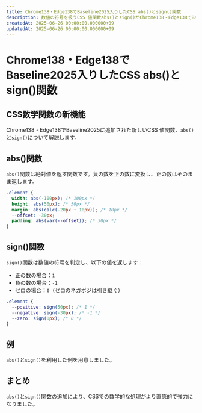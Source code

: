 ```yaml
---
title: Chrome138・Edge138でBaseline2025入りしたCSS abs()とsign()関数
description: 数値の符号を扱うCSS 値関数abs()とsign()がChrome138・Edge138でBaseline2025に追加されました。absは絶対値の取得、signは符号の判定ができる便利な関数です。
createdAt: 2025-06-26 00:00:00.000000+09
updatedAt: 2025-06-26 00:00:00.000000+09
---
```



# Chrome138・Edge138でBaseline2025入りしたCSS abs()とsign()関数

## CSS数学関数の新機能

<BaselineStatus featureId="abs-sign"></BaselineStatus>

Chrome138・Edge138でBaseline2025に追加された新しいCSS 値関数、`abs()`と`sign()`について解説します。

## abs()関数

`abs()`関数は絶対値を返す関数です。負の数を正の数に変換し、正の数はそのまま返します。

```css
.element {
  width: abs(-100px); /* 100px */
  height: abs(50px); /* 50px */
  margin: abs(calc(-20px + 10px)); /* 10px */
  --offset: -30px;
  padding: abs(var(--offset)); /* 30px */
}
```

## sign()関数

`sign()`関数は数値の符号を判定し、以下の値を返します：

- 正の数の場合：`1`
- 負の数の場合：`-1`
- ゼロの場合：`0`（ゼロのネガポジは引き継ぐ）

```css
.element {
  --positive: sign(50px); /* 1 */
  --negative: sign(-30px); /* -1 */
  --zero: sign(0px); /* 0 */
}
```

## 例

`abs()`と`sign()`を利用した例を用意しました。

<Playground title="CSS abs()とsign()の実例">
  <Example1 />
</Playground>

## まとめ

`abs()`と`sign()`関数の追加により、CSSでの数学的な処理がより直感的で強力になりました。
